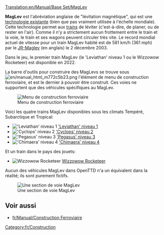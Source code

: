 [[Translation:en/Manual/Base Set/MagLev]]
{{fr/Type de chemin de fer}}

'''MagLev''' est l'abréviation anglaise de "lévitation magnétique", qui est une [http://fr.wikipedia.org/wiki/Train_à_sustentation_magnétique technologie existante] (bien que pas vraiment utilisée à l'échelle mondiale). Cette technologie permet aux [[fr/Manual/Base Set/Vehicles/Trains|trains]] de léviter (c'est-à-dire, de planer, ou de rester en l'air). Comme il n'y a strictement aucun frottement entre le train et la voie, le train et ses wagons peuvent circuler très vite. Le record mondial actuel de vitesse pour un train MagLev habité est de 581 km/h (361 mph) par le [http://fr.wikipedia.org/wiki/JR-Maglev JR-Maglev] (en anglais) le 2 décembre 2003.

Dans le jeu, le premier train MagLev (le 'Leviathan' niveau 1 ou le Wizzowow Rocketeer) est disponible en 2022.

La barre d'outils pour construire des MagLevs se trouve sous [[File:en/manual html m772c5b23.png]] l'élément de menu de construction ferroviaire, et est le dernier à pouvoir être construit. Ces voies ne supportent que des véhicules spécifiques au MagLev.

[[File:fr/Openttd-rail1.png|none|Menu de construction ferroviaire]]

Voici les quatre trains MagLev disponibles sous les climats Tempéré, Subarctique et Tropical:
*[[File:en/Lev1leviathan.png|'Leviathan' niveau 1]] [[fr/Manual/Base Set/Vehicles/'Leviathan' niveau 1|'Leviathan' niveau 1]]
*[[File:en/Lev2cyclops.png|'Cyclops' niveau 2]] [[fr/Manual/Base Set/Vehicles/'Cyclops' niveau 2|'Cyclops' niveau 2]]
*[[File:en/Lev3pegasus.png|'Pegasus' niveau 3]] [[fr/Manual/Base Set/Vehicles/'Pegasus' niveau 3|'Pegasus' niveau 3]]
*[[File:en/Lev4chimaerarhead.png|'Chimaera' niveau 4]] [[fr/Manual/Base Set/Vehicles/'Chimaera' niveau 4|'Chimaera' niveau 4]]
Et un train dans le pays des jouets:
*[[File:en/Wizzowowrocketeer.png|Wizzowow Rocketeer]] [[fr/Manual/Base Set/Vehicles/Wizzowow Rocketeer|Wizzowow Rocketeer]]

Aucun des véhicules MagLev dans OpenTTD n'a un équivalent dans la réalité; ils sont purement fictifs.

[[File:en/MaglevTemp.png|none|frame|Une section de voie MagLev]]

==Voir aussi==
*[[fr/Manual/Construction Ferroviaire]]

[[Category:fr/Construction]]